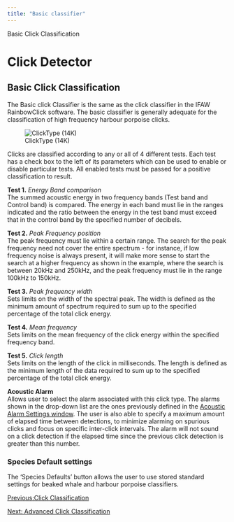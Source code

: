 ```yaml
---
title: "Basic classifier"
---
```

 Basic Click Classification  

Click Detector
==============

Basic Click Classification
--------------------------

  

The Basic click Classifier is the same as the click classifier in the IFAW RainbowClick software. The basic classifier is generally adequate for the classification of high frequency harbour porpoise clicks.

  
  
![ClickType (14K)](images/ClickTypeWithAlarm.png)  

Clicks are classified according to any or all of 4 different tests. Each test has a check box to the left of its parameters which can be used to enable or disable particular tests. All enabled tests must be passed for a positive classification to result.

**Test 1.** _Energy Band comparison_  
The summed acoustic energy in two frequency bands (Test band and Control band) is compared. The energy in each band must lie in the ranges indicated and the ratio between the energy in the test band must exceed that in the control band by the specified number of decibels.

**Test 2.** _Peak Frequency position_  
The peak frequency must lie within a certain range. The search for the peak frequency need not cover the entire spectrum - for instance, if low frequency noise is always present, it will make more sense to start the search at a higher frequency as shown in the example, where the search is between 20kHz and 250kHz, and the peak frequency must lie in the range 100kHz to 150kHz.

**Test 3.** _Peak frequency width_  
Sets limits on the width of the spectral peak. The width is defined as the minimum amount of spectrum required to sum up to the specified percentage of the total click energy.

**Test 4.** _Mean frequency_  
Sets limits on the mean frequency of the click energy within the specified frequency band.

**Test 5.** _Click length_  
Sets limits on the length of the click in milliseconds. The length is defined as the minimum length of the data required to sum up to the specified percentage of the total click energy.

**Acoustic Alarm**  
Allows user to select the alarm associated with this click type. The alarms shown in the drop-down list are the ones previously defined in the [Acoustic Alarm Settings window](ClickDetector_clickAlarmOptions.html "Acoustic Alarm Settings window"). The user is also able to specify a maximum amount of elapsed time between detections, to minimize alarming on spurious clicks and focus on specific inter-click intervals. The alarm will not sound on a click detection if the elapsed time since the previous click detection is greater than this number.  
  

### Species Default settings

The 'Species Defaults' button allows the user to use stored standard settings for beaked whale and harbour porpoise classifiers.

  

[Previous:Click Classification](ClickDetector_clickClassification.html)

[Next: Advanced Click Classification](ClickDetector_betterClassification.html)

